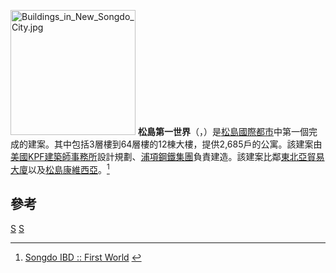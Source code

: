 [[File:Buildings_in_New_Songdo_City.jpg|200px]]
'''松島第一世界'''（{{lang-en|Songdo First World}}，{{lang-ko|송도더샾퍼스트월드/松島더샾퍼스트월드}}）是[[松島國際都市|松島國際都市]]中第一個完成的建案。其中包括3層樓到64層樓的12棟大樓，提供2,685戶的公寓。該建案由[[美國KPF建築師事務所|美國KPF建築師事務所]]設計規劃、[[浦項鋼鐵|浦項鋼鐵集團]]負責建造。該建案比鄰[[東北亞貿易大廈|東北亞貿易大廈]]以及[[松島康維西亞|松島康維西亞]]。<ref>[http://www.songdo.com/songdo-international-business-district/the-city/living/first-world.aspx Songdo IBD :: First World<!-- Bot generated title -->] {{webarchive|url=https://web.archive.org/web/20110930223423/http://www.songdo.com/songdo-international-business-district/the-city/living/first-world.aspx |date=2011-09-30 }}</ref>

== 參考 ==
{{reflist}}

{{韓國小作品}}
[[Category:松島國際都市|S]]
[[Category:KPF建築事務所設計的建築|S]]